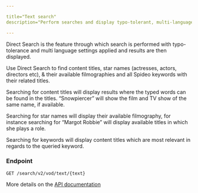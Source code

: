 ```yaml
---

title="Text search"
description="Perform searches and display typo-tolerant, multi-language search results."

---
```


Direct Search is the feature through which search is performed with typo-tolerance and multi language settings applied and results are then displayed.

Use Direct Search to find content titles, star names (actresses, actors, directors etc), & their available filmographies and all Spideo keywords with their related titles.

Searching for content titles will display results where the typed words can be found in the titles. “Snowpiercer” will show the film and TV show of the same name, if available.

Searching for star names will display their available filmography, for instance searching for “Margot Robbie” will display available titles in which she plays a role.

Searching for keywords will display content titles which are most relevant in regards to the queried keyword.

### Endpoint

```
GET /search/v2/vod/text/{text}
```

More details on the [API documentation](/dev/null)
